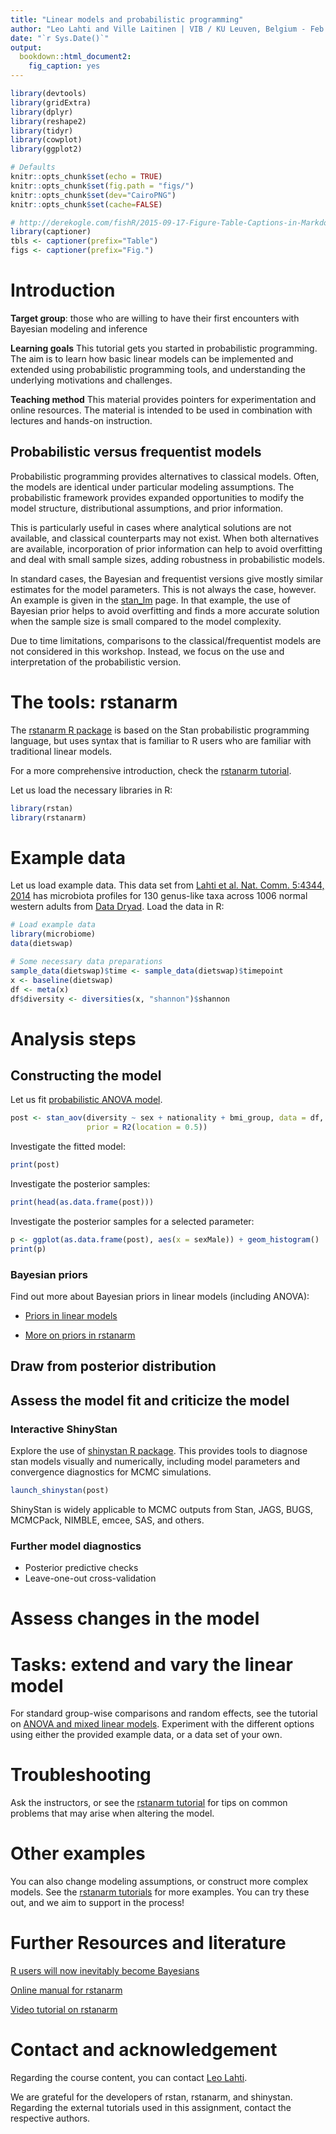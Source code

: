 ```yaml
---
title: "Linear models and probabilistic programming"
author: "Leo Lahti and Ville Laitinen | VIB / KU Leuven, Belgium - Feb 27, 2018"
date: "`r Sys.Date()`"
output:
  bookdown::html_document2:
    fig_caption: yes
---
```



```r
library(devtools)
library(gridExtra)
library(dplyr)
library(reshape2)
library(tidyr)
library(cowplot)
library(ggplot2)

# Defaults
knitr::opts_chunk$set(echo = TRUE)
knitr::opts_chunk$set(fig.path = "figs/")
knitr::opts_chunk$set(dev="CairoPNG")
knitr::opts_chunk$set(cache=FALSE)

# http://derekogle.com/fishR/2015-09-17-Figure-Table-Captions-in-Markdown
library(captioner)
tbls <- captioner(prefix="Table")
figs <- captioner(prefix="Fig.")
```


# Introduction

**Target group**: those who are willing to have their first encounters with Bayesian modeling and inference 

**Learning goals** This tutorial gets you started in probabilistic programming. The aim is to learn how basic linear models can be implemented and extended using probabilistic programming tools, and understanding the underlying motivations and challenges.

**Teaching method** This material provides pointers for experimentation and online resources. The material is intended to be used in combination with lectures and hands-on instruction. 

## Probabilistic versus frequentist models

Probabilistic programming provides alternatives to classical models. Often, the models are identical under particular modeling assumptions. The probabilistic framework provides expanded opportunities to modify the model structure, distributional assumptions, and prior information.

This is particularly useful in cases where analytical solutions are not available, and classical counterparts may not exist. When both alternatives are available, incorporation of prior information can help to avoid overfitting and deal with small sample sizes, adding robustness in probabilistic models.

In standard cases, the Bayesian and frequentist versions give mostly similar estimates for the model parameters. This is not always the case, however. An example is given in the [stan_lm](http://mc-stan.org/rstanarm/articles/lm.html) page. In that example, the use of Bayesian prior helps to avoid overfitting and finds a more accurate solution when the sample size is small compared to the model complexity.

Due to time limitations, comparisons to the classical/frequentist models are not considered in this workshop. Instead, we focus on the use and interpretation of the probabilistic version.


# The tools: rstanarm

The [rstanarm R package](http://mc-stan.org/rstanarm/) is based on the Stan probabilistic programming language, but uses syntax that is familiar to R users who are familiar with traditional linear models.

For a more comprehensive introduction, check the [rstanarm tutorial](http://mc-stan.org/rstanarm/articles/aov.html).

Let us load the necessary libraries in R:

```r
library(rstan)
library(rstanarm)
```

# Example data

Let us load example data. This data set from [Lahti et al. Nat. Comm. 5:4344, 2014](http://www.nature.com/ncomms/2014/140708/ncomms5344/full/ncomms5344.html) has microbiota profiles for 130 genus-like taxa across 1006 normal western adults from [Data Dryad](http://doi.org/10.5061/dryad.pk75d). Load the data in R:

```r
# Load example data
library(microbiome)
data(dietswap)

# Some necessary data preparations
sample_data(dietswap)$time <- sample_data(dietswap)$timepoint
x <- baseline(dietswap)
df <- meta(x)
df$diversity <- diversities(x, "shannon")$shannon
```



# Analysis steps

## Constructing the model

Let us fit [probabilistic ANOVA model](http://mc-stan.org/rstanarm/articles/aov.html).


```r
post <- stan_aov(diversity ~ sex + nationality + bmi_group, data = df,
                 prior = R2(location = 0.5))

```


Investigate the fitted model:

```r
print(post)
```


Investigate the posterior samples:

```r
print(head(as.data.frame(post)))
```


Investigate the posterior samples for a selected parameter:

```r
p <- ggplot(as.data.frame(post), aes(x = sexMale)) + geom_histogram()
print(p)
```



### Bayesian priors

Find out more about Bayesian priors in linear models (including ANOVA):

 - [Priors in linear models](http://mc-stan.org/rstanarm/articles/lm.html)

 - [More on priors in rstanarm](http://mc-stan.org/rstanarm/articles/priors.html)



## Draw from posterior distribution




## Assess the model fit and criticize the model


### Interactive ShinyStan 

Explore the use of [shinystan R package](http://mc-stan.org/users/interfaces/shinystan). This provides tools to diagnose stan models visually and numerically, including model parameters and convergence diagnostics for MCMC simulations.

```r
launch_shinystan(post)
```

ShinyStan is widely applicable to MCMC outputs from Stan, JAGS, BUGS, MCMCPack, NIMBLE, emcee, SAS, and others.

### Further model diagnostics

* Posterior predictive checks
* Leave-one-out cross-validation




# Assess changes in the model






# Tasks: extend and vary the linear model

For standard group-wise comparisons and random effects, see the tutorial on [ANOVA and mixed linear models](http://mc-stan.org/rstanarm/articles/aov.html). Experiment with the different options using either the provided example data, or a data set of your own.




# Troubleshooting

Ask the instructors, or see the [rstanarm tutorial](http://mc-stan.org/rstanarm/articles/rstanarm.html) for tips on common problems that may arise when altering the model.

# Other examples

You can also change modeling assumptions, or construct more complex models. See the [rstanarm tutorials](http://mc-stan.org/rstanarm/articles/index.html) for more examples. You can try these out, and we aim to support in the process!


# Further Resources and  literature

[R users will now inevitably become Bayesians](https://thinkinator.com/2016/01/12/r-users-will-now-inevitably-become-bayesians/)

[Online manual for rstanarm](http://mc-stan.org/rstanarm/)

[Video tutorial on rstanarm](https://www.youtube.com/watch?v=z7zOzL9Rrzs)




# Contact and acknowledgement

Regarding the course content, you can contact [Leo Lahti](http://www.iki.fi/Leo.Lahti).

We are grateful for the developers of rstan, rstanarm, and shinystan. Regarding the external tutorials used in this assignment, contact the respective authors.



